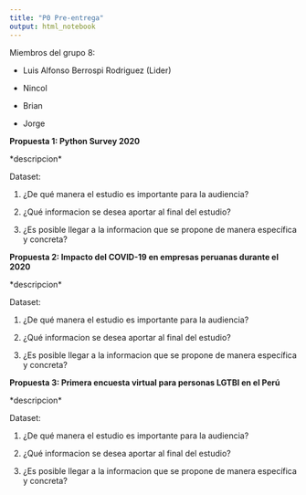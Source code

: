 ```yaml
---
title: "P0 Pre-entrega"
output: html_notebook
---
```


Miembros del grupo 8:

-   Luis Alfonso Berrospi Rodriguez (Lider)

-   Nincol

-   Brian

-   Jorge

**Propuesta 1: Python Survey 2020**

\*descripcion\*

Dataset:

1.  ¿De qué manera el estudio es importante para la audiencia?

2.  ¿Qué informacion se desea aportar al final del estudio?

3.  ¿Es posible llegar a la informacion que se propone de manera específica y concreta?

**Propuesta 2: Impacto del COVID-19 en empresas peruanas durante el 2020**

\*descripcion\*

Dataset:

1.  ¿De qué manera el estudio es importante para la audiencia?

2.  ¿Qué informacion se desea aportar al final del estudio?

3.  ¿Es posible llegar a la informacion que se propone de manera específica y concreta?

**Propuesta 3: Primera encuesta virtual para personas LGTBI en el Perú**

\*descripcion\*

Dataset:

1.  ¿De qué manera el estudio es importante para la audiencia?

2.  ¿Qué informacion se desea aportar al final del estudio?

3.  ¿Es posible llegar a la informacion que se propone de manera específica y concreta?
